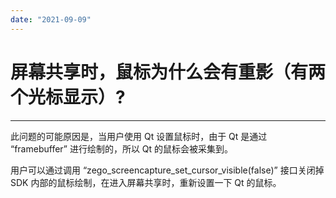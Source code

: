 ```yaml
---
date: "2021-09-09"
---
```

# 屏幕共享时，鼠标为什么会有重影（有两个光标显示）?
---

此问题的可能原因是，当用户使用 Qt 设置鼠标时，由于 Qt 是通过 “framebuffer” 进行绘制的，所以 Qt 的鼠标会被采集到。

用户可以通过调用 “zego_screencapture_set_cursor_visible(false)” 接口关闭掉 SDK  内部的鼠标绘制，在进入屏幕共享时，重新设置一下 Qt 的鼠标。